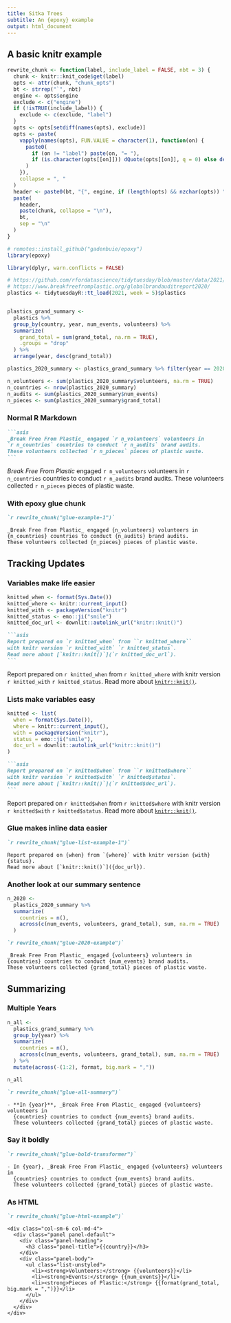 ```yaml
---
title: Sitka Trees
subtitle: An {epoxy} example
output: html_document
---
```


## A basic knitr example

```r
rewrite_chunk <- function(label, include_label = FALSE, nbt = 3) {
  chunk <- knitr::knit_code$get(label)
  opts <- attr(chunk, "chunk_opts")
  bt <- strrep("`", nbt)
  engine <- opts$engine
  exclude <- c("engine")
  if (!isTRUE(include_label)) {
    exclude <- c(exclude, "label")
  }
  opts <- opts[setdiff(names(opts), exclude)]
  opts <- paste(
    vapply(names(opts), FUN.VALUE = character(1), function(on) {
      paste0(
        if (on != "label") paste(on, "= "), 
        if (is.character(opts[[on]])) dQuote(opts[[on]], q = 0) else deparse(opts[[on]])
      )
    }),
    collapse = ", "
  )
  header <- paste0(bt, "{", engine, if (length(opts) && nzchar(opts)) " ", opts, "}")
  paste(
    header,
    paste(chunk, collapse = "\n"),
    bt,
    sep = "\n"
  )
}
```


```r
# remotes::install_github("gadenbuie/epoxy")
library(epoxy)

library(dplyr, warn.conflicts = FALSE)
```

```r
# https://github.com/rfordatascience/tidytuesday/blob/master/data/2021/2021-01-26/
# https://www.breakfreefromplastic.org/globalbrandauditreport2020/
plastics <- tidytuesdayR::tt_load(2021, week = 5)$plastics


plastics_grand_summary <- 
  plastics %>% 
  group_by(country, year, num_events, volunteers) %>% 
  summarize(
    grand_total = sum(grand_total, na.rm = TRUE),
    .groups = "drop"
  ) %>% 
  arrange(year, desc(grand_total))

plastics_2020_summary <- plastics_grand_summary %>% filter(year == 2020)

n_volunteers <- sum(plastics_2020_summary$volunteers, na.rm = TRUE)
n_countries <- nrow(plastics_2020_summary)
n_audits <- sum(plastics_2020_summary$num_events)
n_pieces <- sum(plastics_2020_summary$grand_total)
```

### Normal R Markdown

````markdown
```asis
_Break Free From Plastic_ engaged `r n_volunteers` volunteers in 
`r n_countries` countries to conduct `r n_audits` brand audits. 
These volunteers collected `r n_pieces` pieces of plastic waste.
```
````

_Break Free From Plastic_ engaged `r n_volunteers` volunteers in 
`r n_countries` countries to conduct `r n_audits` brand audits.
These volunteers collected `r n_pieces` pieces of plastic waste.

### With epoxy glue chunk

````markdown
`r rewrite_chunk("glue-example-1")`
````

```glue
_Break Free From Plastic_ engaged {n_volunteers} volunteers in 
{n_countries} countries to conduct {n_audits} brand audits. 
These volunteers collected {n_pieces} pieces of plastic waste.
```

## Tracking Updates

### Variables make life easier

```r
knitted_when <- format(Sys.Date())
knitted_where <- knitr::current_input()
knitted_with <- packageVersion("knitr")
knitted_status <- emo::ji("smile")
knitted_doc_url <- downlit::autolink_url("knitr::knit()")
```

`````markdown
```asis
Report prepared on `r knitted_when` from ``r knitted_where`` 
with knitr version `r knitted_with` `r knitted_status`. 
Read more about [`knitr::knit()`](`r knitted_doc_url`). 
```
`````

Report prepared on `r knitted_when` from ``r knitted_where`` 
with knitr version `r knitted_with` `r knitted_status`. 
Read more about [`knitr::knit()`](`r knitted_doc_url`).

### Lists make variables easy

```r
knitted <- list(
  when = format(Sys.Date()),
  where = knitr::current_input(),
  with = packageVersion("knitr"),
  status = emo::ji("smile"),
  doc_url = downlit::autolink_url("knitr::knit()")
)
```

`````markdown
```asis
Report prepared on `r knitted$when` from ``r knitted$where`` 
with knitr version `r knitted$with` `r knitted$status`. 
Read more about [`knitr::knit()`](`r knitted$doc_url`). 
```
`````

Report prepared on `r knitted$when` from ``r knitted$where`` 
with knitr version `r knitted$with` `r knitted$status`. 
Read more about [`knitr::knit()`](`r knitted$doc_url`).

### Glue makes inline data easier

`````markdown
`r rewrite_chunk("glue-list-example-1")`
`````

```glue
Report prepared on {when} from `{where}` with knitr version {with} {status}.
Read more about [`knitr::knit()`]({doc_url}).
```

### Another look at our summary sentence

```r
n_2020 <-
  plastics_2020_summary %>%
  summarize(
    countries = n(),
    across(c(num_events, volunteers, grand_total), sum, na.rm = TRUE)
  )
```

````markdown
`r rewrite_chunk("glue-2020-example")`
````

```glue
_Break Free From Plastic_ engaged {volunteers} volunteers in 
{countries} countries to conduct {num_events} brand audits. 
These volunteers collected {grand_total} pieces of plastic waste.
```


## Summarizing

### Multiple Years

```r
n_all <-
  plastics_grand_summary %>%
  group_by(year) %>% 
  summarize(
    countries = n(),
    across(c(num_events, volunteers, grand_total), sum, na.rm = TRUE)
  ) %>%
  mutate(across(-(1:2), format, big.mark = ","))

n_all
```

````markdown
`r rewrite_chunk("glue-all-summary")`
````

```glue
- **In {year}**, _Break Free From Plastic_ engaged {volunteers} volunteers in 
  {countries} countries to conduct {num_events} brand audits. 
  These volunteers collected {grand_total} pieces of plastic waste.

```

### Say it boldly

````markdown
`r rewrite_chunk("glue-bold-transformer")`
````

```glue
- In {year}, _Break Free From Plastic_ engaged {volunteers} volunteers in 
  {countries} countries to conduct {num_events} brand audits. 
  These volunteers collected {grand_total} pieces of plastic waste.

```

### As HTML


````markdown
`r rewrite_chunk("glue-html-example")`
````


::: row

```glue_html
<div class="col-sm-6 col-md-4">
  <div class="panel panel-default">
    <div class="panel-heading">
      <h3 class="panel-title">{{country}}</h3>
    </div>
    <div class="panel-body">
      <ul class="list-unstyled">
        <li><strong>Volunteers:</strong> {{volunteers}}</li>
        <li><strong>Events:</strong> {{num_events}}</li>
        <li><strong>Pieces of Plastic:</strong> {{format(grand_total, big.mark = ",")}}</li>
      </ul>
    </div>
  </div>
</div>
```

:::

